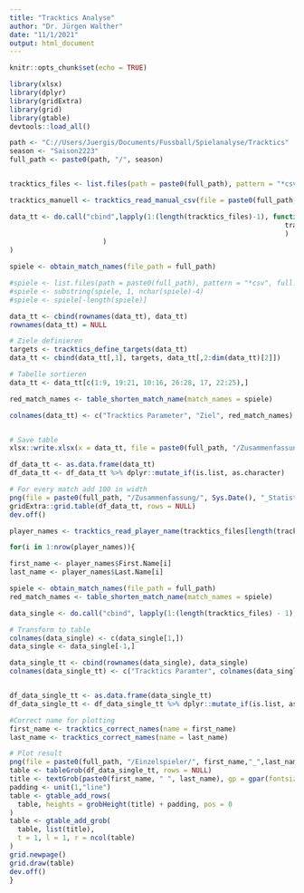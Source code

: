 ```yaml
---
title: "Tracktics Analyse"
author: "Dr. Jürgen Walther"
date: "11/1/2021"
output: html_document
---
```



```r
knitr::opts_chunk$set(echo = TRUE)
```

```r
library(xlsx)
library(dplyr)
library(gridExtra)
library(grid)
library(gtable)
devtools::load_all()
```



```r

path <- "C://Users/Juergis/Documents/Fussball/Spielanalyse/Tracktics"
season <- "Saison2223"
full_path <- paste0(path, "/", season)


tracktics_files <- list.files(path = paste0(full_path), pattern = "*csv", full.names = TRUE)

tracktics_manuell <- tracktics_read_manual_csv(file = paste0(full_path, "/Tracktics_manuell.csv"))

data_tt <- do.call("cbind",lapply(1:(length(tracktics_files)-1), function(i) c(tracktics_read_team_stats(tracktics_files[i]), 
                                                                    tracktics_manuell[i,2:dim(tracktics_manuell)[2]]
                                                                    )
                       )
)

spiele <- obtain_match_names(file_path = full_path)

#spiele <- list.files(path = paste0(full_path), pattern = "*csv", full.names = FALSE)
#spiele <- substring(spiele, 1, nchar(spiele)-4)
#spiele <- spiele[-length(spiele)]

data_tt <- cbind(rownames(data_tt), data_tt)
rownames(data_tt) = NULL

# Ziele definieren
targets <- tracktics_define_targets(data_tt)
data_tt <- cbind(data_tt[,1], targets, data_tt[,2:dim(data_tt)[2]])

# Tabelle sortieren
data_tt <- data_tt[c(1:9, 19:21, 10:16, 26:28, 17, 22:25),]

red_match_names <- table_shorten_match_name(match_names = spiele)

colnames(data_tt) <- c("Tracktics Parameter", "Ziel", red_match_names)


# Save table
xlsx::write.xlsx(x = data_tt, file = paste0(full_path, "/Zusammenfassung/", Sys.Date(), "_Statistiken_kombiniert.xlsx"), row.names = FALSE)

df_data_tt <- as.data.frame(data_tt)
df_data_tt <- df_data_tt %>% dplyr::mutate_if(is.list, as.character)

# For every match add 100 in width
png(file = paste0(full_path, "/Zusammenfassung/", Sys.Date(), "_Statistiken_kombiniert.png"), height = 610, width = 450 + length(tracktics_files) * 72)
gridExtra::grid.table(df_data_tt, rows = NULL)
dev.off()
```

```r

player_names <- tracktics_read_player_name(tracktics_files[length(tracktics_files)-1])

for(i in 1:nrow(player_names)){

first_name <- player_names$First.Name[i]
last_name <- player_names$Last.Name[i]

spiele <- obtain_match_names(file_path = full_path)
red_match_names <- table_shorten_match_name(match_names = spiele)

data_single <- do.call("cbind", lapply(1:(length(tracktics_files) - 1), function(i) tracktics_read_player_stats(file = tracktics_files[i], player_first_name = first_name, player_last_name = last_name, match_name = red_match_names[[i]])))

# Transform to table
colnames(data_single) <- c(data_single[1,])
data_single <- data_single[-1,]

data_single_tt <- cbind(rownames(data_single), data_single)
colnames(data_single_tt) <- c("Tracktics Paramter", colnames(data_single))


df_data_single_tt <- as.data.frame(data_single_tt)
df_data_single_tt <- df_data_single_tt %>% dplyr::mutate_if(is.list, as.character)

#Correct name for plotting
first_name <- tracktics_correct_names(name = first_name)
last_name <- tracktics_correct_names(name = last_name)

# Plot result
png(file = paste0(full_path, "/Einzelspieler/", first_name,"_",last_name, "_", Sys.Date(),".png"), height = 540, width = 320 + (ncol(df_data_single_tt)-1) * 75)
table <- tableGrob(df_data_single_tt, rows = NULL)
title <- textGrob(paste0(first_name, " ", last_name), gp = gpar(fontsize = 40))
padding <- unit(1,"line")
table <- gtable_add_rows(
  table, heights = grobHeight(title) + padding, pos = 0
)
table <- gtable_add_grob(
  table, list(title),
  t = 1, l = 1, r = ncol(table)
)
grid.newpage()
grid.draw(table)
dev.off()
}

```

